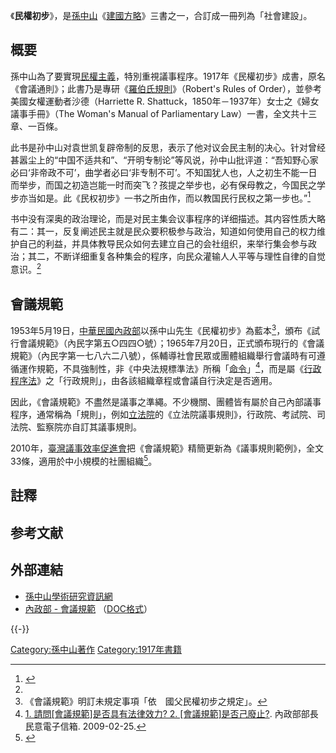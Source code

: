《'''民權初步'''》，是[[孫中山|孫中山]]《[[建國方略|建國方略]]》三書之一，合訂成一冊列為「社會建設」。

==概要==
孫中山為了要實現[[民權主義|民權主義]]，特別重視議事程序。1917年《民權初步》成書，原名《會議通則》；此書乃是專研《[[羅伯特議事規則|羅伯氏規則]]》（Robert's Rules of Order），並參考美國女權運動者沙德（Harriette R. Shattuck，1850年－1937年）女士之《婦女議事手冊》（The Woman's Manual of Parliamentary Law）一書，全文共十三章、一百條。

此书是孙中山对袁世凯复辟帝制的反思，表示了他对议会民主制的决心。针对曾经甚嚣尘上的“中国不适共和”、“开明专制论”等风说，孙中山批评道：“吾知野心家必曰‘非帝政不可’，曲学者必曰‘非专制不可’。不知国犹人也，人之初生不能一日而举步，而国之初造岂能一时而突飞？孩提之举步也，必有保母教之，今国民之学步亦当如是。此《民权初步》一书之所由作，而以教国民行民权之第一步也。”<ref name=cxb>{{cite web |author1=谌旭彬 |title=1917：护法战争 |url=http://mat1.gtimg.com/news/history/zxzg/pdf/1917.pdf |website=腾讯历史 |accessdate=2021-10-06 |archive-date=2021-12-26 |archive-url=https://web.archive.org/web/20211226070519/http://mat1.gtimg.com/news/history/zxzg/pdf/1917.pdf |dead-url=no }}</ref>

书中没有深奥的政治理论，而是对民主集会议事程序的详细描述。其内容性质大略有二：其一，反复阐述民主就是民众要积极参与政治，知道如何使用自己的权力维护自己的利益，并具体教导民众如何去建立自己的会社组织，来举行集会参与政治；其二，不断详细重复各种集会的程序，向民众灌输人人平等与理性自律的自觉意识。<ref name=cxb/>
== 會議規範 ==

{{cquote|当开会之时，会长起立，稍静待，或敲案而后言曰：‘时间已到，请众就秩序而听前会记录之宣读。’乃坐。书记于是起而称‘主座’，然后宣读记录，读毕亦坐。主座再起而言日：‘诸君听悉前会之记录矣，有觉何等错误或遗漏者否？’略待，乃曰：‘如其无之，此记录当作认可。今当序开议之事，为如此如此’云云。倘有人察觉记录之错误，当起而改正之，发言如下，曰：‘主座，我记得所决行某案之事乃如此如此。’倘书记以为所改正者合，而又无人反对，书记当照录之，而主座乃曰：‘此记录及修正案，当作认可成案。’倘有异议，或书记执持原案，任人皆可动议，曰‘照所拟议以修正记录’，或删去或加入何字。此动议经讨论及表决，而案之修正与否，当从大多数之可决、否决而定之。主座于是曰：‘记录如议修正，作为成案。’<ref>{{cite web |author1=孙中山 |title=第三章：議事之秩序並額數，《民权初步》（卷一·結會） |url=https://zh.m.wikisource.org/wiki/%E7%A4%BE%E6%9C%83%E5%BB%BA%E8%A8%AD/%E7%AC%AC%E4%B8%89%E7%AB%A0 |website=维基文库 |accessdate=2021-10-06}}</ref>}}

1953年5月19日，[[中華民國內政部|中華民國內政部]]以孫中山先生《民權初步》為藍本<ref>《會議規範》明訂未規定事項「依　國父民權初步之規定」。</ref>，頒布《試行會議規範》（內民字第五○四四○號）；1965年7月20日，正式頒布現行的《會議規範》（內民字第一七八六二八號），係輔導社會民眾或團體組織舉行會議時有可遵循運作規範，不具強制性{{NoteTag|但各地方議會議事規則均明訂，未規定者「依會議規範之規定」。甚至過去《國民大會議事規則》、《立法院議事規則》等亦曾載明，未規定者「準用會議規範之規定」。}}，非《中央法規標準法》所稱「[[行政命令|命令]]」<ref>[https://service.moi.gov.tw/ecss/bin/ite007q0.asp {{Wayback|url=https://service.moi.gov.tw/ecss/bin/ite007q0.asp |date=20071015031809 }} <nowiki>1. 請問[會議規範]是否具有法律效力? 2. [會議規範]是否己廢止?</nowiki>]. 內政部部長民意電子信箱. 2009-02-25.</ref>，而是屬《[[行政程序法|行政程序法]]》之「行政規則」{{NoteTag|《會議規範》在[[內政部民政司|內政部民政司]]網站分類為「民政[[法令|法令]]」下的「民政業務行政規則」。}}，由各該組織章程或會議自行決定是否適用。

因此，《會議規範》不盡然是議事之準繩。不少機關、團體皆有屬於自己內部議事程序，通常稱為「規則」，例如[[立法院|立法院]]的《立法院議事規則》，行政院、考試院、司法院、監察院亦自訂其議事規則。

2010年，[[臺灣議事效率促進會|臺灣議事效率促進會]]把《會議規範》精簡更新為《議事規則範例》，全文33條，適用於中小規模的社團組織<ref>{{cite journal|author =臺灣議事效率促進會|journal =《黃花崗雜誌》|issue =2014年第1期（總第47期）|url =http://www.huanghuagang.org/hhgMagazine/issue47/page076_YiShiGuiZe.html|title =議事規則範例|date =2014-04-01|accessdate =2014-05-06|deadurl =yes|archiveurl =https://web.archive.org/web/20140506163657/http://www.huanghuagang.org/hhgMagazine/issue47/page076_YiShiGuiZe.html|archivedate =2014年5月6日|df =}}</ref>。

== 註釋 ==
{{NoteFoot}}

== 参考文献 ==
{{Reflist}}

== 外部連結 ==
{{Wikisource|民权初步}}
* [https://web.archive.org/web/20050829181818/http://sun.yatsen.gov.tw/ 孫中山學術研究資訊網]
* [http://www.moi.gov.tw/files/civil_law_file/d_38520_6086921296.doc 內政部 - 會議規範] {{Wayback|url=http://www.moi.gov.tw/files/civil_law_file/d_38520_6086921296.doc |date=20130717232310 }}（[[DOC格式|DOC格式]]）

{{-}}
{{孙中山}}

[[Category:孫中山著作|Category:孫中山著作]]
[[Category:1917年書籍|Category:1917年書籍]]